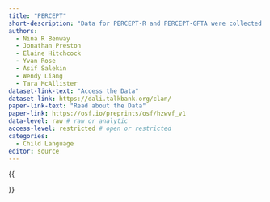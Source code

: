 ```yaml
---
title: "PERCEPT"
short-description: "Data for PERCEPT-R and PERCEPT-GFTA were collected during 34 separate cross-sectional and longitudinal studies at Syracuse University, Montclair State University, and New York University between 2006 and 2021."
authors:
  - Nina R Benway
  - Jonathan Preston
  - Elaine Hitchcock
  - Yvan Rose
  - Asif Salekin
  - Wendy Liang
  - Tara McAllister
dataset-link-text: "Access the Data"
dataset-link: https://dali.talkbank.org/clan/
paper-link-text: "Read about the Data"
paper-link: https://osf.io/preprints/osf/hzwvf_v1
data-level: raw # raw or analytic
access-level: restricted # open or restricted
categories:
  - Child Language
editor: source
---
```


{{<meta short-description>}}

